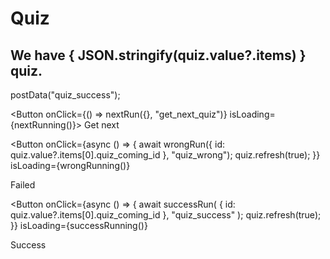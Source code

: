 
# Quiz


## We have { JSON.stringify(quiz.value?.items) } quiz.

  postData("quiz_success");

<Button onClick={() => nextRun({}, "get_next_quiz")} isLoading={nextRunning()}>
  Get next
</Button>

<Button
  onClick={async () => {
    await wrongRun({ id: quiz.value?.items[0].quiz_coming_id }, "quiz_wrong");
    quiz.refresh(true);
  }}
  isLoading={wrongRunning()}
>
  Failed
</Button>

<Button
  onClick={async () => {
    await successRun(
      { id: quiz.value?.items[0].quiz_coming_id },
      "quiz_success"
    );
    quiz.refresh(true);
  }}
  isLoading={successRunning()}
>
  Success
</Button>
